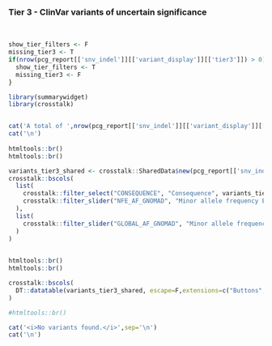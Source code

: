### Tier 3 - ClinVar variants of uncertain significance

<br>

```r

show_tier_filters <- F
missing_tier3 <- T
if(nrow(pcg_report[['snv_indel']][['variant_display']][['tier3']]) > 0){
  show_tier_filters <- T
  missing_tier3 <- F
}


```


```r
library(summarywidget)
library(crosstalk)


cat('A total of ',nrow(pcg_report[['snv_indel']][['variant_display']][['tier3']]),' unique, germline variant(s) are found as variants of uncertain significance (VUS) in ClinVar for the selected cancer predisposition genes:')
cat('\n')
  
htmltools::br()
htmltools::br()

variants_tier3_shared <- crosstalk::SharedData$new(pcg_report[['snv_indel']][['variant_display']][['tier3']])
crosstalk::bscols(
  list(
    crosstalk::filter_select("CONSEQUENCE", "Consequence", variants_tier3_shared, ~CONSEQUENCE),
    crosstalk::filter_slider("NFE_AF_GNOMAD", "Minor allele frequency Europeans (gnomAD-NFE)", variants_tier3_shared, ~NFE_AF_GNOMAD,sep="", ticks = F)
  ),
  list(
    crosstalk::filter_slider("GLOBAL_AF_GNOMAD", "Minor allele frequency global (gnomAD)", variants_tier3_shared, ~GLOBAL_AF_GNOMAD,sep="", ticks = F)
  )
)

    
htmltools::br()
htmltools::br()

crosstalk::bscols(
  DT::datatable(variants_tier3_shared, escape=F,extensions=c("Buttons","Responsive"), width = "100%",options=list(buttons = c('csv','excel'),dom = 'Bfrtip'))
)

#htmltools::br()

```

```r
cat('<i>No variants found.</i>',sep='\n')
cat('\n')
```

<br><br>
